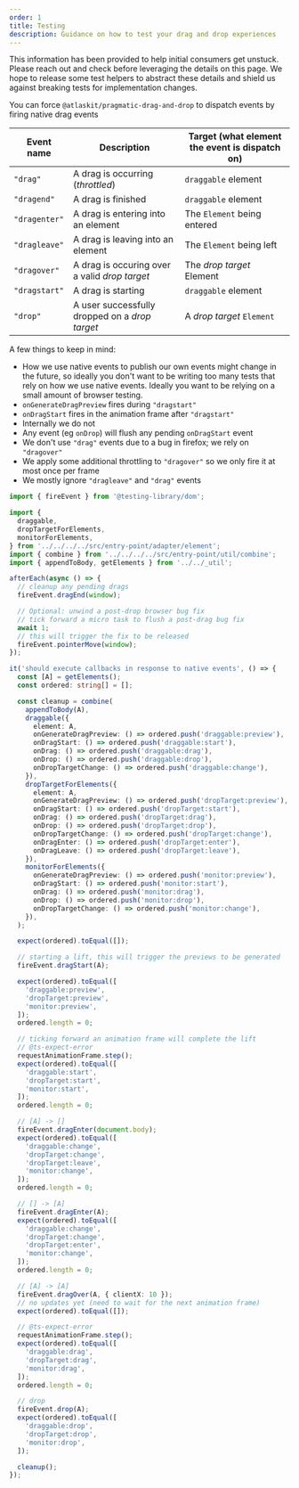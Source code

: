 ```yaml
---
order: 1
title: Testing
description: Guidance on how to test your drag and drop experiences
---
```



<SectionMessage appearance="warning">
This information has been provided to help initial consumers get unstuck. Please reach out and check before leveraging the details on this page. We hope to release some test helpers to abstract these details and shield us against breaking tests for implementation changes.
</SectionMessage>

You can force `@atlaskit/pragmatic-drag-and-drop` to dispatch events by firing native drag events

| Event name    | Description                                    | Target (what element the event is dispatch on) |
| ------------- | ---------------------------------------------- | ---------------------------------------------- |
| `"drag"`      | A drag is occurring (_throttled_)              | `draggable` element                            |
| `"dragend"`   | A drag is finished                             | `draggable` element                            |
| `"dragenter"` | A drag is entering into an element             | The `Element` being entered                    |
| `"dragleave"` | A drag is leaving into an element              | The `Element` being left                       |
| `"dragover"`  | A drag is occuring over a valid _drop target_  | The _drop target_ Element                      |
| `"dragstart"` | A drag is starting                             | `draggable` element                            |
| `"drop"`      | A user successfully dropped on a _drop target_ | A _drop target_ `Element`                      |

A few things to keep in mind:

- How we use native events to publish our own events might change in the future, so ideally you don't want to be writing too many tests that rely on how we use native events. Ideally you want to be relying on a small amount of browser testing.
- `onGenerateDragPreview` fires during `"dragstart"`
- `onDragStart` fires in the animation frame after `"dragstart"`
- Internally we do not
- Any event (eg `onDrop`) will flush any pending `onDragStart` event
- We don't use `"drag"` events due to a bug in firefox; we rely on `"dragover"`
- We apply some additional throttling to `"dragover"` so we only fire it at most once per frame
- We mostly ignore `"dragleave"` and `"drag"` events

```ts
import { fireEvent } from '@testing-library/dom';

import {
  draggable,
  dropTargetForElements,
  monitorForElements,
} from '../../../../src/entry-point/adapter/element';
import { combine } from '../../../../src/entry-point/util/combine';
import { appendToBody, getElements } from '../../_util';

afterEach(async () => {
  // cleanup any pending drags
  fireEvent.dragEnd(window);

  // Optional: unwind a post-drop browser bug fix
  // tick forward a micro task to flush a post-drag bug fix
  await 1;
  // this will trigger the fix to be released
  fireEvent.pointerMove(window);
});

it('should execute callbacks in response to native events', () => {
  const [A] = getElements();
  const ordered: string[] = [];

  const cleanup = combine(
    appendToBody(A),
    draggable({
      element: A,
      onGenerateDragPreview: () => ordered.push('draggable:preview'),
      onDragStart: () => ordered.push('draggable:start'),
      onDrag: () => ordered.push('draggable:drag'),
      onDrop: () => ordered.push('draggable:drop'),
      onDropTargetChange: () => ordered.push('draggable:change'),
    }),
    dropTargetForElements({
      element: A,
      onGenerateDragPreview: () => ordered.push('dropTarget:preview'),
      onDragStart: () => ordered.push('dropTarget:start'),
      onDrag: () => ordered.push('dropTarget:drag'),
      onDrop: () => ordered.push('dropTarget:drop'),
      onDropTargetChange: () => ordered.push('dropTarget:change'),
      onDragEnter: () => ordered.push('dropTarget:enter'),
      onDragLeave: () => ordered.push('dropTarget:leave'),
    }),
    monitorForElements({
      onGenerateDragPreview: () => ordered.push('monitor:preview'),
      onDragStart: () => ordered.push('monitor:start'),
      onDrag: () => ordered.push('monitor:drag'),
      onDrop: () => ordered.push('monitor:drop'),
      onDropTargetChange: () => ordered.push('monitor:change'),
    }),
  );

  expect(ordered).toEqual([]);

  // starting a lift, this will trigger the previews to be generated
  fireEvent.dragStart(A);

  expect(ordered).toEqual([
    'draggable:preview',
    'dropTarget:preview',
    'monitor:preview',
  ]);
  ordered.length = 0;

  // ticking forward an animation frame will complete the lift
  // @ts-expect-error
  requestAnimationFrame.step();
  expect(ordered).toEqual([
    'draggable:start',
    'dropTarget:start',
    'monitor:start',
  ]);
  ordered.length = 0;

  // [A] -> []
  fireEvent.dragEnter(document.body);
  expect(ordered).toEqual([
    'draggable:change',
    'dropTarget:change',
    'dropTarget:leave',
    'monitor:change',
  ]);
  ordered.length = 0;

  // [] -> [A]
  fireEvent.dragEnter(A);
  expect(ordered).toEqual([
    'draggable:change',
    'dropTarget:change',
    'dropTarget:enter',
    'monitor:change',
  ]);
  ordered.length = 0;

  // [A] -> [A]
  fireEvent.dragOver(A, { clientX: 10 });
  // no updates yet (need to wait for the next animation frame)
  expect(ordered).toEqual([]);

  // @ts-expect-error
  requestAnimationFrame.step();
  expect(ordered).toEqual([
    'draggable:drag',
    'dropTarget:drag',
    'monitor:drag',
  ]);
  ordered.length = 0;

  // drop
  fireEvent.drop(A);
  expect(ordered).toEqual([
    'draggable:drop',
    'dropTarget:drop',
    'monitor:drop',
  ]);

  cleanup();
});
```
